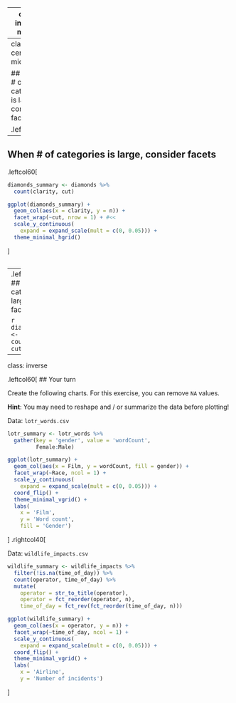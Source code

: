 
---
class: inverse, middle

# Topics

## 1. Making a (good) ggplot
## 2. .orange[Using facets]
## 3. Manipulating factors
## 4. Graphing proportions

---
class: center, middle

## When # of categories is large, consider facets

.leftcol[
```r
ggplot(diamonds, aes(clarity, fill=cut, group=cut)) +
    geom_bar(stat="count", position="stack") +
    scale_y_continuous(expand = expand_scale(mult = c(0, 0.05))) +
    theme_minimal_hgrid()
```
]
.rightcol[
```r
ggplot(diamonds, aes(clarity, fill=cut, group=cut)) +
    geom_bar(stat="count", position="dodge") +
    scale_y_continuous(expand = expand_scale(mult = c(0, 0.05))) +
    theme_minimal_hgrid()
```
]

---
## When # of categories is large, consider facets

.leftcol60[
```r
diamonds_summary <- diamonds %>%
  count(clarity, cut)
```
```r
ggplot(diamonds_summary) +
  geom_col(aes(x = clarity, y = n)) +
  facet_wrap(~cut, nrow = 1) + #<<
  scale_y_continuous(
    expand = expand_scale(mult = c(0, 0.05))) +
  theme_minimal_hgrid()
```
]

```r
```

---
.leftcol[.code70[
## When # of categories is large, consider facets

```r
diamonds_summary <- diamonds %>%
  count(clarity, cut)
```
```r
ggplot(diamonds_summary) +
  geom_col(aes(x = clarity, y = n)) +
  facet_wrap(~cut, ncol = 2) + #<<
  scale_y_continuous(
    expand = expand_scale(mult = c(0, 0.05))) +
  theme_minimal_hgrid()
```
]]
.rightcol[
```r
```
]

---
class: inverse

.leftcol60[
## Your turn

Create the following charts. For this exercise, you can remove `NA` values.

**Hint**: You may need to reshape and / or summarize the data before plotting!

Data: `lotr_words.csv`
```r
lotr_summary <- lotr_words %>%
  gather(key = 'gender', value = 'wordCount',
         Female:Male)

ggplot(lotr_summary) +
  geom_col(aes(x = Film, y = wordCount, fill = gender)) +
  facet_wrap(~Race, ncol = 1) +
  scale_y_continuous(
    expand = expand_scale(mult = c(0, 0.05))) +
  coord_flip() +
  theme_minimal_vgrid() +
  labs(
    x = 'Film',
    y = 'Word count',
    fill = 'Gender')
```
]
.rightcol40[

Data: `wildlife_impacts.csv`
```r
wildlife_summary <- wildlife_impacts %>%
  filter(!is.na(time_of_day)) %>%
  count(operator, time_of_day) %>%
  mutate(
    operator = str_to_title(operator),
    operator = fct_reorder(operator, n),
    time_of_day = fct_rev(fct_reorder(time_of_day, n)))

ggplot(wildlife_summary) +
  geom_col(aes(x = operator, y = n)) +
  facet_wrap(~time_of_day, ncol = 1) +
  scale_y_continuous(
    expand = expand_scale(mult = c(0, 0.05))) +
  coord_flip() +
  theme_minimal_vgrid() +
  labs(
    x = 'Airline',
    y = 'Number of incidents')
```
]
